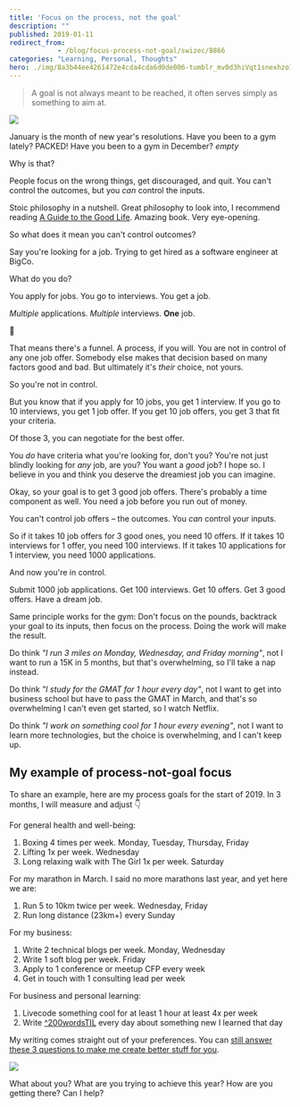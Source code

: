 ```yaml
---
title: 'Focus on the process, not the goal'
description: ""
published: 2019-01-11
redirect_from: 
            - /blog/focus-process-not-goal/swizec/8866
categories: "Learning, Personal, Thoughts"
hero: ./img/8a3b44ee4261472e4cda4cda6d0de006-tumblr_mv0d3hiVqt1snexhzo1_1280.png
---
```

> A goal is not always meant to be reached, it often serves simply as something to aim at.



![](./img/8a3b44ee4261472e4cda4cda6d0de006-tumblr_mv0d3hiVqt1snexhzo1_1280.png)



January is the month of new year's resolutions. Have you been to a gym lately? PACKED! Have you been to a gym in December? _empty_



Why is that?



People focus on the wrong things, get discouraged, and quit. You can't control the outcomes, but you _can_ control the inputs.



Stoic philosophy in a nutshell. Great philosophy to look into, I recommend reading [A Guide to the Good Life](https://amzn.to/2H6t6g3). Amazing book. Very eye-opening.



So what does it mean you can't control outcomes?



Say you're looking for a job. Trying to get hired as a software engineer at BigCo.



What do you do?



You apply for jobs. You go to interviews. You get a job.



_Multiple_ applications. _Multiple_ interviews. **One** job.



🤔



That means there's a funnel. A process, if you will. You are not in control of any one job offer. Somebody else makes that decision based on many factors good and bad. But ultimately it's _their_ choice, not yours.



So you're not in control.



But you know that if you apply for 10 jobs, you get 1 interview. If you go to 10 interviews, you get 1 job offer. If you get 10 job offers, you get 3 that fit your criteria.



Of those 3, you can negotiate for the best offer.



You _do_ have criteria what you're looking for, don't you? You're not just blindly looking for _any_ job, are you? You want a _good_ job? I hope so. I believe in you and think you deserve the dreamiest job you can imagine.



Okay, so your goal is to get 3 good job offers. There's probably a time component as well. You need a job before you run out of money.



You can't control job offers – the outcomes. You _can_ control your inputs.



So if it takes 10 job offers for 3 good ones, you need 10 offers. If it takes 10 interviews for 1 offer, you need 100 interviews. If it takes 10 applications for 1 interview, you need 1000 applications.



And now you're in control.



Submit 1000 job applications. Get 100 interviews. Get 10 offers. Get 3 good offers. Have a dream job.



Same principle works for the gym: Don't focus on the pounds, backtrack your goal to its inputs, then focus on the process. Doing the work will make the result.



Do think _"I run 3 miles on Monday, Wednesday, and Friday morning"_, not I want to run a 15K in 5 months, but that's overwhelming, so I'll take a nap instead.



Do think _"I study for the GMAT for 1 hour every day"_, not I want to get into business school but have to pass the GMAT in March, and that's so overwhelming I can't even get started, so I watch Netflix.



Do think _"I work on something cool for 1 hour every evening"_, not I want to learn more technologies, but the choice is overwhelming, and I can't keep up.



## My example of process-not-goal focus



To share an example, here are my process goals for the start of 2019. In 3 months, I will measure and adjust 👇



For general health and well-being:



1. Boxing 4 times per week. Monday, Tuesday, Thursday, Friday
2. Lifting 1x per week. Wednesday
3. Long relaxing walk with The Girl 1x per week. Saturday



For my marathon in March. I said no more marathons last year, and yet here we are:



1. Run 5 to 10km twice per week. Wednesday, Friday
2. Run long distance (23km+) every Sunday



For my business:



1. Write 2 technical blogs per week. Monday, Wednesday
2. Write 1 soft blog per week. Friday
3. Apply to 1 conference or meetup CFP every week
4. Get in touch with 1 consulting lead per week



For business and personal learning:



1. Livecode something cool for at least 1 hour at least 4x per week
2. Write [^200wordsTIL](https://twitter.com/hashtag/200wordsTIL?src=hash) every day about something new I learned that day



My writing comes straight out of your preferences. You can [still answer these 3 questions to make me create better stuff for you](https://swizecteller.typeform.com/to/GQP8T6).



![](./img/blog-wp-content-uploads-2019-01-CleanShot_2019-01-11_at_08.41.36@2x.png)



What about you? What are you trying to achieve this year? How are you getting there? Can I help?